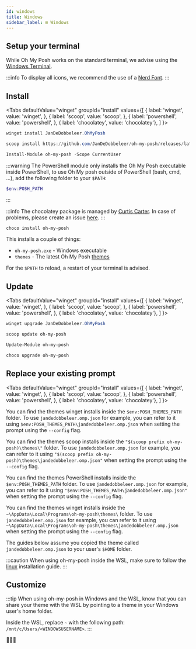 ```yaml
---
id: windows
title: Windows
sidebar_label: ⊞ Windows
---
```



## Setup your terminal

While Oh My Posh works on the standard terminal, we advise using the [Windows Terminal][wt].

:::info
To display all icons, we recommend the use of a [Nerd Font][fonts].
:::

## Install

<Tabs
  defaultValue="winget"
  groupId="install"
  values={[
    { label: 'winget', value: 'winget', },
    { label: 'scoop', value: 'scoop', },
    { label: 'powershell', value: 'powershell', },
    { label: 'chocolatey', value: 'chocolatey'},
  ]
}>
<TabItem value="winget">

```powershell
winget install JanDeDobbeleer.OhMyPosh
```

</TabItem>
<TabItem value="scoop">

```powershell
scoop install https://github.com/JanDeDobbeleer/oh-my-posh/releases/latest/download/oh-my-posh.json
```

</TabItem>
<TabItem value="powershell">

```powershell
Install-Module oh-my-posh -Scope CurrentUser
```

:::warning
The PowerShell module only installs the Oh My Posh executable inside PowerShell, to use Oh My posh outside of PowerShell
(bash, cmd, ...), add the following folder to your `$PATH`:

```powershell
$env:POSH_PATH
```
:::

</TabItem>
<TabItem value="chocolatey">

:::info
The chocolatey package is managed by [Curtis Carter][cc]. In case of problems, please create an issue [here][cc-choco].
:::

```powershell
choco install oh-my-posh
```

</TabItem>
</Tabs>

This installs a couple of things:

- `oh-my-posh.exe` - Windows executable
- `themes` - The latest Oh My Posh [themes][themes]

For the `$PATH` to reload, a restart of your terminal is advised.

## Update

<Tabs
  defaultValue="winget"
  groupId="install"
  values={[
    { label: 'winget', value: 'winget', },
    { label: 'scoop', value: 'scoop', },
    { label: 'powershell', value: 'powershell', },
    { label: 'chocolatey', value: 'chocolatey'},
  ]
}>
<TabItem value="winget">

```powershell
winget upgrade JanDeDobbeleer.OhMyPosh
```

</TabItem>
<TabItem value="scoop">

```powershell
scoop update oh-my-posh
```

</TabItem>
<TabItem value="powershell">

```powershell
Update-Module oh-my-posh
```

</TabItem>
<TabItem value="chocolatey">

```powershell
choco upgrade oh-my-posh
```

</TabItem>
</Tabs>

## Replace your existing prompt

<Tabs
  defaultValue="winget"
  groupId="install"
  values={[
    { label: 'winget', value: 'winget', },
    { label: 'scoop', value: 'scoop', },
    { label: 'powershell', value: 'powershell', },
    { label: 'chocolatey', value: 'chocolatey'},
  ]
}>
<TabItem value="winget">

You can find the themes winget installs inside the `$env:POSH_THEMES_PATH` folder.
To use `jandedobbeleer.omp.json` for example, you can refer to it using `$env:POSH_THEMES_PATH\jandedobbeleer.omp.json`
when setting the prompt using the `--config` flag.

</TabItem>
<TabItem value="scoop">

You can find the themes scoop installs inside the `"$(scoop prefix oh-my-posh)\themes\"` folder.
To use `jandedobbeleer.omp.json` for example, you can refer to it using `"$(scoop prefix oh-my-posh)\themes\jandedobbeleer.omp.json"`
when setting the prompt using the `--config` flag.

</TabItem>
<TabItem value="powershell">

You can find the themes PowerShell installs inside the `$env:POSH_THEMES_PATH` folder.
To use `jandedobbeleer.omp.json` for example, you can refer to it using `"$env:POSH_THEMES_PATH\jandedobbeleer.omp.json"`
when setting the prompt using the `--config` flag.

</TabItem>
<TabItem value="chocolatey">

You can find the themes winget installs inside the `~\AppData\Local\Programs\oh-my-posh\themes\` folder.
To use `jandedobbeleer.omp.json` for example, you can refer to it using `~\AppData\Local\Programs\oh-my-posh\themes\jandedobbeleer.omp.json`
when setting the prompt using the `--config` flag.

</TabItem>
</Tabs>

The guides below assume you copied the theme called `jandedobbeleer.omp.json` to your user's `$HOME` folder.

:::caution
When using oh-my-posh inside the WSL, make sure to follow the [linux][linux] installation guide.
:::

<Shells />

## Customize

<Customize />

:::tip
When using oh-my-posh in Windows and the WSL, know that you can share your theme with the WSL by pointing to a theme in your
Windows user's home folder.

Inside the WSL, replace `~` with the following path: `/mnt/c/Users/<WINDOWSUSERNAME>`.
:::

<CustomizeCmd />

🎉🎉🎉

[fonts]: /docs/config-fonts
[scoop]: https://scoop.sh/
[wt]: https://github.com/microsoft/terminal
[powershell]: https://www.powershellgallery.com/packages/oh-my-posh
[cc]: https://github.com/digitalcoyote
[cc-choco]: https://github.com/digitalcoyote/chocolatey-packages/tree/master/oh-my-posh
[linux]: /docs/linux
[themes]: /docs/themes
